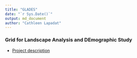 ```yaml
---
title: "GLADES"
date: "`r Sys.Date()`"
output: md_document
author: "Cathleen Lapadat"
---
```

### Grid for Landscape Analysis and DEmographic Study

*  [Project description](https://drive.google.com/file/d/1cowujUxVBdhrsiB-YGB1x6GK-9KxPTjt/view?usp=sharing)  
